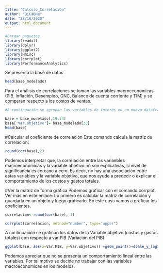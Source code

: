```yaml
---
title: "Calculo_Correlación"
author: "DiCaBHe"
date: "28/10/2020"
output: html_document
---
```



```r
#Cargar paquetes
library(readxl)
library(dplyr)
library(ggplot2)
library(Hmisc)
library(corrplot)
library(PerformanceAnalytics)
```

Se presenta la base de datos

```r
head(base_modelado)
```
Para el análisis de correlaciones se toman las variables macroeconomicas (PIB, Inflación, Desempleo, GNC, Balance de cuenta corriente y TIM) y se comparan respecto a los costos de ventas.

```r
#A continuación se agrupan las variables de interés en un nuevo dataframe

base = base_modelado[,19:34]
base['Var.objetivo']= base_modelado[35]
head(base)
```

#Calcular el coeficiente de correlación
Este comando calcula la matriz de correlación:
```r
round(cor(base),2)  
```

Podemos interpretar que, la correlación entre las varianbles macroeconomicas y la variable objetivo no son explicativas, si nivel de significancia es cercano a cero. Es decir, no hay una ascociación entre estas variables y la variable objetivo, que nos ayude a predecir o explicar el comportamiento de los costos y gastos totales.


#Ver la matriz de forma gráfica
Podemos graficar con el comando corrplot. Ver más en este enlace:
Lo primero es calcular la matriz de correlación y guardarla en un objeto y luego graficarlo. En este caso vamos a graficar los coeficientes.

```r
correlacion<-round(cor(base), 1)

corrplot(correlacion, method="number", type="upper")
```
A continuación se grafican los datos de la Variable objetivo (costos y gastos totales) con respecto a var.PIB (Variación del PIB)

```r
ggplot(base, aes(x=Var.PIB, y=Var.objetivo)) +geom_point()+scale_y_log10()

```
Podemos apreciar que no se presenta un comportamiento lineal entre las variables. Por tal motivo se decide no trabajar con las variables macroeconomicas en los modelos.


















